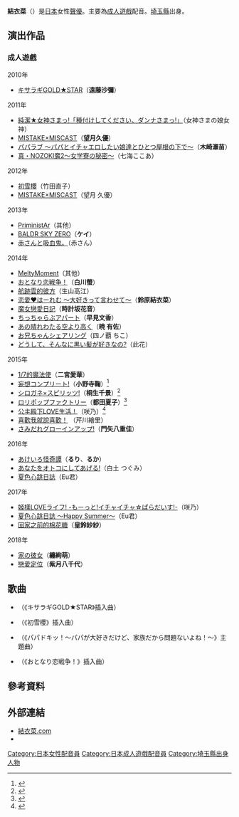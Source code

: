 {{配音員
|名字= 結衣菜
|圖像= 
|尺寸= 
|說明= 
|藝名= 
|英文名=
|本名=
|暱稱= 
|配偶= 
|出生地= {{JPN}} [[埼玉縣|埼玉縣]]
|出身地=
|血型= O 
|生年= 
|生月= 
|生日= 
|歿年= 
|歿月= 
|歿日= 
|所屬= 
|任職年份= 2010年 - 
|出道作= [[キサラギGOLD★STAR|キサラギGOLD★STAR]]（遠藤沙彌）
|代表作= 
|網站=
|其他= 
|module={{Japanese|embed=yes|japanese=結衣菜|kana=ゆいな|romaji=Yuina}}
}}

'''結衣菜'''（{{bd||12月30日|||}}）是[[日本|日本]]女性[[聲優|聲優]]。主要為[[成人遊戲|成人遊戲]]配音。[[埼玉縣|埼玉縣]]出身。

== 演出作品 ==
===成人遊戲===
;2010年
* [[キサラギGOLD★STAR|キサラギGOLD★STAR]]（'''遠藤沙彌'''）

;2011年
* [[純潔★女神さまっ!「種付けしてください、ダンナさまっ!」|純潔★女神さまっ!「種付けしてください、ダンナさまっ!」]]（女神さまの娘女神）
* [[MISTAKE×MISCAST|MISTAKE×MISCAST]]（'''望月久優'''）
* [[パパラブ_〜パパとイチャエロしたい娘達とひとつ屋根の下で〜|パパラブ 〜パパとイチャエロしたい娘達とひとつ屋根の下で〜]]（'''木崎瀨苗'''）
* [[真・NOZOKI魔2〜女学寮の秘密〜|真・NOZOKI魔2〜女学寮の秘密〜]]（七海ここあ）

;2012年
* [[初雪櫻|初雪櫻]]（竹田直子）
* [[MISTAKE×MISCAST|MISTAKE×MISCAST]]（望月 久優）

;2013年
* [[PriministAr|PriministAr]]（其他）
* [[BALDR_SKY_ZERO|BALDR SKY ZERO]]（'''ケイ'''）
* [[赤さんと吸血鬼。|赤さんと吸血鬼。]]（赤さん）

;2014年
* [[MeltyMoment|MeltyMoment]]（其他）
* [[おとなり恋戦争！|おとなり恋戦争！]]（'''白川螢'''）
* [[航跡雲的彼方|航跡雲的彼方]]（生山高江）
* [[恋愛♥はーれむ_〜大好きって言わせて〜|恋愛♥はーれむ 〜大好きって言わせて〜]]（'''鈴原結衣菜'''）
* [[魔女戀愛日記|魔女戀愛日記]]（'''時計坂花音'''）
* [[ちっちゃらぶアパート|ちっちゃらぶアパート]]（'''早見文香'''）
* [[あの晴れわたる空より高く|あの晴れわたる空より高く]]（'''暁 有佐'''）
* [[お兄ちゃんシェアリング|お兄ちゃんシェアリング]]（四ノ覇 ちこ）
* [[どうして、そんなに黒い髪が好きなの?|どうして、そんなに黒い髪が好きなの?]]（此花）

;2015年
* [[1/7的魔法使|1/7的魔法使]]（'''二宮愛華'''）
* [[妄想コンプリート!|妄想コンプリート!]]（'''小野寺鞠'''）<ref>{{Cite web|date=|url=http://insync-soft.com/m-com/pg42.html|title=妄想コンプリート！ 公式サイト|publisher=|accessdate=2014-07-09|deadurl=yes|archiveurl=https://web.archive.org/web/20140714175207/http://insync-soft.com/m-com/pg42.html|archivedate=2014-07-14}}</ref>
* [[シロガネ×スピリッツ!|シロガネ×スピリッツ!]]（'''桐生千景'''）<ref>{{Cite web|date=|url=http://products.web-giga.com/shirogane/character1-03.html|title=シロガネ×スピリッツ！ 公式サイト|publisher=|accessdate=2014-12-30|archive-date=2019-09-02|archive-url=https://web.archive.org/web/20190902235124/http://products.web-giga.com/shirogane/character1-03.html|dead-url=no}}</ref>
* [[ロリポップファクトリー|ロリポップファクトリー]]（'''都田夏子'''）<ref>{{Cite web|date=|url=http://glace.me/galette/products/factory/characters/05/|title=ロリポップファクトリー 公式サイト|publisher=|accessdate=2015-02-24|archive-date=2020-01-28|archive-url=https://web.archive.org/web/20200128052204/http://glace.me/galette/products/factory/characters/05/|dead-url=no}}</ref>
* [[公主殿下LOVE生活！|公主殿下LOVE生活！]]（咲乃）<ref>{{Cite web|date=|url=http://www.s-digi.jp/princess-sugar/01-soft/03_himelove/hll02e.html|title=姫様LOVEライフ！ 公式サイト|publisher=|accessdate=2015-06-17|archive-date=2017-07-20|archive-url=https://web.archive.org/web/20170720190532/http://www.s-digi.jp/princess-sugar/01-soft/03_himelove/hll02e.html|dead-url=no}}</ref>
* [[喜歡我就說喜歡！|喜歡我就說喜歡！]] （芹川繪里）
* [[さみだれグローインアップ!|さみだれグローインアップ!]]（'''門矢八重佳'''）

;2016年
* [[あけいろ怪奇譚|あけいろ怪奇譚]]（'''るり'''、'''るか'''）
* [[あなたをオトコにしてあげる!|あなたをオトコにしてあげる!]]（白土 つぐみ）
* [[夏色心跳日誌|夏色心跳日誌]]（Eu君）

;2017年
* [[公主殿下LOVE生活！|姬樣LOVEライフ! -もーっと!イチャイチャ☆ぱらだいす!-]]（咲乃）
* [[夏色心跳日誌|夏色心跳日誌 ～Happy Summer～]]（Eu君）
* [[回家之前的棉花糖|回家之前的棉花糖]]（'''皇鈴紗紗'''）

;2018年
* [[家の彼女|家の彼女]]（'''纏絢萌'''）
* [[戀愛定位|戀愛定位]]（'''紫月八千代'''）

==歌曲==
* {{lang|ja|狼男が恋をした}}（《キサラギGOLD★STAR》插入曲）
* {{lang|ja|メリーゴーランドをぶっ壊せ}}（《初雪櫻》插入曲）
* {{lang|ja|ドキドキ！True Love}}（《パパドキッ！～パパが大好きだけど、家族だから問題ないよね！～》主題曲）
* {{lang|ja|やさしくKISSして}}（《おとなり恋戦争！》插入曲）

== 參考資料 ==
{{Reflist|2}}

==外部連結==
*[http://yuina5pink.web.fc2.com/ 結衣菜.com] {{Wayback|url=http://yuina5pink.web.fc2.com/ |date=20201202094522 }} 
* {{Twitter|yuina_nano|結衣菜}}

{{DEFAULTSORT:Yuina}}
[[Category:日本女性配音員|Category:日本女性配音員]]
[[Category:日本成人遊戲配音員|Category:日本成人遊戲配音員]]
[[Category:埼玉縣出身人物|Category:埼玉縣出身人物]]